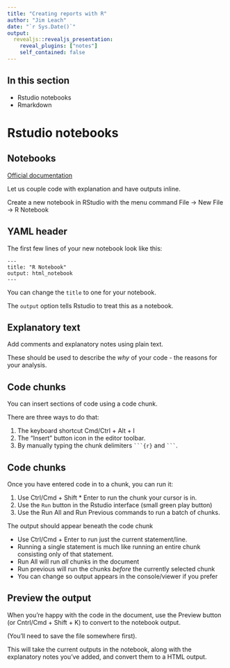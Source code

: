 ```yaml
---
title: "Creating reports with R"
author: "Jim Leach"
date: "`r Sys.Date()`"
output: 
  revealjs::revealjs_presentation:
    reveal_plugins: ["notes"]
    self_contained: false
---
```


## In this section

* Rstudio notebooks
* Rmarkdown

# Rstudio notebooks

## Notebooks

[Official documentation](http://rmarkdown.rstudio.com/r_notebooks.html)

Let us couple code with explanation and have outputs inline.

Create a new notebook in RStudio with the menu command File -> New File -> R Notebook

## YAML header

The first few lines of your new notebook look like this:

    ---
    title: "R Notebook"
    output: html_notebook
    ---

You can change the `title` to one for your notebook. 

The `output` option tells Rstudio to treat this as a notebook.

## Explanatory text

Add comments and explanatory notes using plain text. 

These should be used to describe the _why_ of your code - the reasons for your analysis.

## Code chunks

You can insert sections of code using a code chunk.

There are three ways to do that:

1. The keyboard shortcut Cmd/Ctrl + Alt + I
1. The "Insert" button icon in the editor toolbar.
1. By manually typing the chunk delimiters ` ```{r} ` and ` ``` `.

## Code chunks

Once you have entered code in to a chunk, you can run it:

1. Use Ctrl/Cmd + Shift * Enter to run the chunk your cursor is in.
1. Use the `Run` button in the Rstudio interface (small green play button)
1. Use the Run All and Run Previous commands to run a batch of chunks.

The output should appear beneath the code chunk
    
<aside class="notes">
* Use Ctrl/Cmd + Enter to run just the current statement/line.
* Running a single statement is much like running an entire chunk consisting only of that statement.
* Run All will run _all_ chunks in the document
* Run previous will run the chunks _before_ the currently selected chunk
* You can change so output appears in the console/viewer if you prefer
</aside>

## Preview the output

When you're happy with the code in the document, use the Preview button (or Cntrl/Cmd + Shift + K) to convert to the notebook output.

(You'll need to save the file somewhere first).

This will take the current outputs in the notebook, along with the explanatory notes you've added, and convert them to a HTML output.
